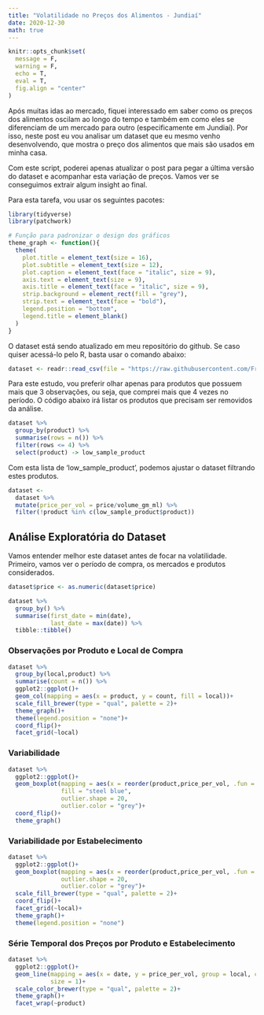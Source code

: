 ```yaml
---
title: "Volatilidade no Preços dos Alimentos - Jundiaí"
date: 2020-12-30
math: true
---
```


```r
knitr::opts_chunk$set(
  message = F,
  warning = F,
  echo = T,
  eval = T,
  fig.align = "center"
)
```


Após muitas idas ao mercado, fiquei interessado em saber como os preços dos alimentos oscilam ao longo do tempo e também em como eles se diferenciam de um mercado para outro (especificamente em Jundiaí). Por isso, neste post eu vou analisar um dataset que eu mesmo venho desenvolvendo, que mostra o preço dos alimentos que mais são usados em minha casa. 

Com este script, poderei apenas atualizar o post para pegar a última versão do dataset e acompanhar esta variação de preços. Vamos ver se conseguimos extrair algum insight ao final.

Para esta tarefa, vou usar os seguintes pacotes:

```r
library(tidyverse)
library(patchwork)

# Função para padronizar o design dos gráficos
theme_graph <- function(){
  theme(
    plot.title = element_text(size = 16),
    plot.subtitle = element_text(size = 12),
    plot.caption = element_text(face = "italic", size = 9),
    axis.text = element_text(size = 9),
    axis.title = element_text(face = "italic", size = 9),
    strip.background = element_rect(fill = "grey"),
    strip.text = element_text(face = "bold"),
    legend.position = "bottom",
    legend.title = element_blank()
  )
}
```

O dataset está sendo atualizado em meu repositório do github. Se caso quiser acessá-lo pelo R, basta usar o comando abaixo:

```r
dataset <- readr::read_csv(file = "https://raw.githubusercontent.com/FranciscoPiccolo/franciscopiccolo.github.io/master/datasets/2020-06-20-grocery_price_volatility/dataset_1.csv")
```

Para este estudo, vou preferir olhar apenas para produtos que possuem mais que 3 observações, ou seja, que comprei mais que 4 vezes no período. O código abaixo irá listar os produtos que precisam ser removidos da análise.

```r
dataset %>%
  group_by(product) %>% 
  summarise(rows = n()) %>% 
  filter(rows <= 4) %>% 
  select(product) -> low_sample_product
```

Com esta lista de 'low_sample_product', podemos ajustar o dataset filtrando estes produtos.

```r
dataset <- 
  dataset %>% 
  mutate(price_per_vol = price/volume_gm_ml) %>% 
  filter(!product %in% c(low_sample_product$product))
```

## **Análise Exploratória do Dataset**

Vamos entender melhor este dataset antes de focar na volatilidade. Primeiro, vamos ver o período de compra, os mercados e produtos considerados.

```r
dataset$price <- as.numeric(dataset$price)

dataset %>% 
  group_by() %>% 
  summarise(first_date = min(date),
            last_date = max(date)) %>% 
  tibble::tibble()
```

### **Observações por Produto e Local de Compra**

```r
dataset %>%
  group_by(local,product) %>% 
  summarise(count = n()) %>% 
  ggplot2::ggplot()+
  geom_col(mapping = aes(x = product, y = count, fill = local))+
  scale_fill_brewer(type = "qual", palette = 2)+
  theme_graph()+
  theme(legend.position = "none")+
  coord_flip()+
  facet_grid(~local)
```

### **Variabilidade**

```r
dataset %>% 
  ggplot2::ggplot()+
  geom_boxplot(mapping = aes(x = reorder(product,price_per_vol, .fun = mean), y = price_per_vol),
               fill = "steel blue",
               outlier.shape = 20,
               outlier.color = "grey")+
  coord_flip()+
  theme_graph()
```

### **Variabilidade por Estabelecimento**

```r
dataset %>% 
  ggplot2::ggplot()+
  geom_boxplot(mapping = aes(x = reorder(product,price_per_vol, .fun = mean), y = price_per_vol, fill = local),
               outlier.shape = 20,
               outlier.color = "grey")+
  scale_fill_brewer(type = "qual", palette = 2)+
  coord_flip()+
  facet_grid(~local)+
  theme_graph()+
  theme(legend.position = "none")
```

### **Série Temporal dos Preços por Produto e Estabelecimento**

```r
dataset %>% 
  ggplot2::ggplot()+
  geom_line(mapping = aes(x = date, y = price_per_vol, group = local, color = local),
            size = 1)+
  scale_color_brewer(type = "qual", palette = 2)+
  theme_graph()+
  facet_wrap(~product)
```

